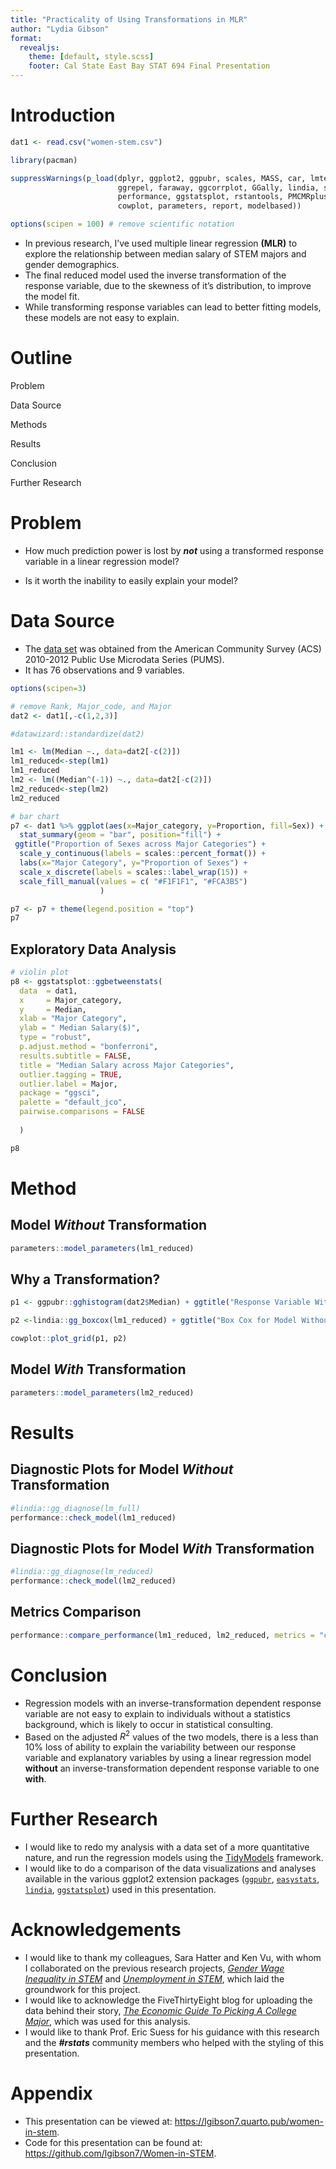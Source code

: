 ```yaml
---
title: "Practicality of Using Transformations in MLR"
author: "Lydia Gibson"
format: 
  revealjs:
    theme: [default, style.scss]
    footer: Cal State East Bay STAT 694 Final Presentation
---
```


# Introduction

```r
dat1 <- read.csv("women-stem.csv")

library(pacman)

suppressWarnings(p_load(dplyr, ggplot2, ggpubr, scales, MASS, car, lmtest, 
                        ggrepel, faraway, ggcorrplot, GGally, lindia, see, 
                        performance, ggstatsplot, rstantools, PMCMRplus, 
                        cowplot, parameters, report, modelbased))

options(scipen = 100) # remove scientific notation
```

-   In previous research, I've used multiple linear regression **(MLR)** to explore the relationship between median salary of STEM majors and gender demographics.
-   The final reduced model used the inverse transformation of the response variable, due to the skewness of it's distribution, to improve the model fit.
-   While transforming response variables can lead to better fitting models, these models are not easy to explain.

# Outline

Problem

Data Source

Methods

Results

Conclusion

Further Research

# Problem

-   How much prediction power is lost by ***not*** using a transformed response variable in a linear regression model?

-   Is it worth the inability to easily explain your model?

# Data Source

-   The [data set](https://github.com/fivethirtyeight/data/blob/master/college-majors/women-stem.csv) was obtained from the American Community Survey (ACS) 2010-2012 Public Use Microdata Series (PUMS).
-   It has 76 observations and 9 variables.

```r
options(scipen=3)

# remove Rank, Major_code, and Major
dat2 <- dat1[,-c(1,2,3)] 

#datawizard::standardize(dat2)

lm1 <- lm(Median ~., data=dat2[-c(2)])
lm1_reduced<-step(lm1)
lm1_reduced
lm2 <- lm((Median^(-1)) ~., data=dat2[-c(2)])
lm2_reduced<-step(lm2)
lm2_reduced
```

```r



# bar chart
p7 <- dat1 %>% ggplot(aes(x=Major_category, y=Proportion, fill=Sex)) +
  stat_summary(geom = "bar", position="fill") +
 ggtitle("Proportion of Sexes across Major Categories") +
  scale_y_continuous(labels = scales::percent_format()) + 
  labs(x="Major Category", y="Proportion of Sexes") +
  scale_x_discrete(labels = scales::label_wrap(15)) +
  scale_fill_manual(values = c( "#F1F1F1", "#FCA3B5")
                    )

p7 <- p7 + theme(legend.position = "top")
p7

```

## Exploratory Data Analysis

```r
# violin plot
p8 <- ggstatsplot::ggbetweenstats(
  data  = dat1,
  x     = Major_category,
  y     = Median,
  xlab = "Major Category",
  ylab = " Median Salary($)",
  type = "robust",
  p.adjust.method = "bonferroni",
  results.subtitle = FALSE,
  title = "Median Salary across Major Categories",
  outlier.tagging = TRUE,
  outlier.label = Major,
  package = "ggsci",
  palette = "default_jco", 
  pairwise.comparisons = FALSE
  
  )

p8
```

# Method


## Model *Without* Transformation

```r
parameters::model_parameters(lm1_reduced)
```

## Why a Transformation?

```r
p1 <- ggpubr::gghistogram(dat2$Median) + ggtitle("Response Variable Without Transformation")

p2 <-lindia::gg_boxcox(lm1_reduced) + ggtitle("Box Cox for Model Without Transformation")

cowplot::plot_grid(p1, p2)
```

## Model *With* Transformation

```r
parameters::model_parameters(lm2_reduced)

```

# Results

## Diagnostic Plots for Model *Without* Transformation

```r
#lindia::gg_diagnose(lm_full)
performance::check_model(lm1_reduced)
```

## Diagnostic Plots for Model *With* Transformation

```r
#lindia::gg_diagnose(lm_reduced)
performance::check_model(lm2_reduced)
```

## Metrics Comparison

```r
performance::compare_performance(lm1_reduced, lm2_reduced, metrics = "common")
```

# Conclusion


-   Regression models with an inverse-transformation dependent response variable are not easy to explain to individuals without a statistics background, which is likely to occur in statistical consulting.
-   Based on the adjusted $R^2$ values of the two models, there is a less than 10% loss of ability to explain the variability between our response variable and explanatory variables by using a linear regression model **without** an inverse-transformation dependent response variable to one **with**.


# Further Research

-   I would like to redo my analysis with a data set of a more quantitative nature, and run the regression models using the [TidyModels](https://github.com/tidymodels) framework.
-   I would like to do a comparison of the data visualizations and analyses available in the various ggplot2 extension packages ([`ggpubr`](https://github.com/kassambara/ggpubr), [`easystats`](https://github.com/easystats), [`lindia`](https://github.com/yeukyul/lindia), [`ggstatsplot`](https://github.com/IndrajeetPatil/ggstatsplot)) used in this presentation.

# Acknowledgements

-   I would like to thank my colleagues, Sara Hatter and Ken Vu, with whom I collaborated on the previous research projects, [*Gender Wage Inequality in STEM*](https://github.com/lgibson7/Gender-Wage-Inequality-in-STEM) and [*Unemployment in STEM*](https://github.com/lgibson7/Unemployment-in-STEM), which laid the groundwork for this project.
-   I would like to acknowledge the FiveThirtyEight blog for uploading the data behind their story, [*The Economic Guide To Picking A College Major*](https://fivethirtyeight.com/features/the-economic-guide-to-picking-a-college-major/), which was used for this analysis.
-   I would like to thank Prof. Eric Suess for his guidance with this research and the ***#rstats*** community members who helped with the styling of this presentation.

# Appendix

-   This presentation can be viewed at: <https://lgibson7.quarto.pub/women-in-stem>.
-   Code for this presentation can be found at: <https://github.com/lgibson7/Women-in-STEM>.
